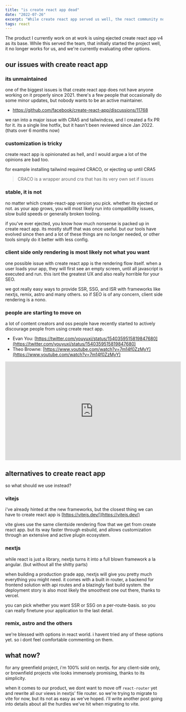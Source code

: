 ```yaml
---
title: "is create react app dead"
date: "2022-07-26"
excerpt: "While create react app served us well, the react community no longer considers it a recommended solution."
tags: react
---
```


The product I currently work on at work is using ejected create react app v4 as its base.
While this served the team, that initially started the project well, it no longer works for us,
and we're currently evaluating other options.

## our issues with create react app

### its unmaintained

one of the biggest issues is that create react app does not have anyone working on it properly since 2021. there's a few people that occasionally do some minor updates, but nobody wants to be an active maintainer.

- https://github.com/facebook/create-react-app/discussions/11768

we ran into a major issue with CRA5 and tailwindcss, and I created a fix PR for it. its a single line hotfix, but it hasn't been reviewed since Jan 2022. (thats over 6 months now)

### customization is tricky

create react app is opinionated as hell, and I would argue a lot of the opinions are bad too.

for example installing tailwind required CRACO, or ejecting up until CRA5

> CRACO is a wrapper around cra that has its very own set if issues

### stable, it is not

no matter which create-react-app version you pick. whether its ejected or not. as your app grows, you will most likely run into compatibility issues, slow build speeds or generally broken tooling.

if you've ever ejected, you know how much nonsense is packed up in create react app. its mostly stuff that was once useful. but our tools have evolved since then and a lot of these things are no longer needed, or other tools simply do it better with less config.

### client side only rendering is most likely not what you want

one possible issue with create react app is the rendering flow itself. when a user loads your app, they will first see an empty screen, until all javascript is executed and run. this isnt the greatest UX and also really horrible for your SEO.

we got really easy ways to provide SSR, SSG, and ISR with frameworks like nextjs, remix, astro and many others. so if SEO is of any concern, client side rendering is a nono.

### people are starting to move on

a lot of content creators and oss people have recently started to actively discourage people from using create react app.

- Evan You: [https://twitter.com/youyuxi/status/1540359515819847680](https://twitter.com/youyuxi/status/1540359515819847680)
- Theo Browne: [https://www.youtube.com/watch?v=7m14f0ZzMyY](https://www.youtube.com/watch?v=7m14f0ZzMyY)

<iframe
  width="560"
  height="315"
  src="https://www.youtube.com/embed/7m14f0ZzMyY"
  title="YouTube video player"
  frameborder="0"
  allow="accelerometer; autoplay; clipboard-write; encrypted-media; gyroscope; picture-in-picture"
  allowfullscreen
></iframe>

## alternatives to create react app

so what should we use instead?

### vitejs

i've already hinted at the new frameworks, but the closest thing we can have to create react app is [https://vitejs.dev/](https://vitejs.dev/)

vite gives use the same clientside rendering flow that we get from create react app. but its way faster through esbuild, and allows customization through an extensive and active plugin ecosystem.

### nextjs

while react is just a library, nextjs turns it into a full blown framework a la angular. (but without all the shitty parts)

when building a production grade app, nextjs will give you pretty much everything you might need. it comes with a built in router, a backend for frontend solution with api routes and a blazingly fast build system. the deployment story is also most likely the smoothest one out there, thanks to vercel.

you can pick whether you want SSR or SSG on a per-route-basis. so you can really finetune your application to the last detail.

### remix, astro and the others

we're blessed with options in react world. i havent tried any of these options yet. so i dont feel comfortable commenting on them.

## what now?

for any greenfield project, i'm 100% sold on nextjs. for any client-side only, or brownfield projects vite looks immensely promising, thanks to its simplicity.

when it comes to our product, we dont want to move off `react-router` yet and rewrite all our views in nextjs' file router. so we're trying to migrate to vite for now, but its not as easy as we've hoped. i'll write another post going into details about all the hurdles we've hit when migrating to vite.
